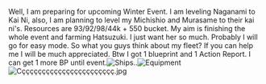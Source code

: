 Well, I am preparing for upcoming Winter Event. I am leveling Naganami to Kai Ni, also, I am planning to level my Michishio and Murasame to their kai ni's. Resources are 93/92/98/44k + 550 bucket. My aim is finishing the whole event and farming Hatsuzuki. I just want her so much. Probably I will go for easy mode. So what you guys think about my fleet? If you can help me I will be much appreciated. Btw I got 1 blueprint and 1 Action Report. I can get 1 more BP until event.[[File:Aasdasdasdasdasdasasdas.jpg|thumb|Ships..]][[File:Asdasdasdasdasdasdasdasdadasdasdas.jpg|thumb|Equipment]][[File:Cççççççççççççççççççççççç.jpg|thumb]]<ac_metadata title="How is my fleet? Pls help me guys"> </ac_metadata>